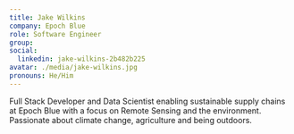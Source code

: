 ```yaml
---
title: Jake Wilkins
company: Epoch Blue
role: Software Engineer
group:
social:
  linkedin: jake-wilkins-2b482b225
avatar: ./media/jake-wilkins.jpg
pronouns: He/Him
---
```

Full Stack Developer and Data Scientist enabling sustainable supply chains at Epoch Blue with a focus on Remote Sensing and the environment. Passionate about climate change, agriculture and being outdoors.